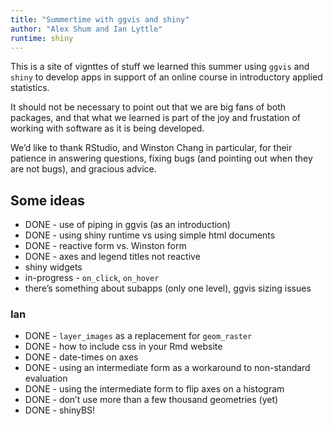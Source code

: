 ```yaml
---
title: "Summertime with ggvis and shiny"
author: "Alex Shum and Ian Lyttle"
runtime: shiny
---
```


This is a site of vignttes of stuff we learned this summer using `ggvis` and `shiny` to develop apps in support of an online course in introductory applied statistics.

It should not be necessary to point out that we are big fans of both packages, and that what we learned is part of the joy and frustation of working with software as it is being developed.

We'd like to thank RStudio, and Winston Chang in particular, for their patience in answering questions, fixing bugs (and pointing out when they are not bugs), and gracious advice.

## Some ideas

* DONE - use of piping in ggvis (as an introduction)
* DONE - using shiny runtime vs using simple html documents
* DONE - reactive form vs. Winston form
* DONE - axes and legend titles not reactive
* shiny widgets 
* in-progress - `on_click`, `on_hover`
* there's something about subapps (only one level), ggvis sizing issues

### Ian

* DONE - `layer_images` as a replacement for `geom_raster`
* DONE - how to include css in your Rmd website
* DONE - date-times on axes
* DONE - using an intermediate form as a workaround to non-standard evaluation
* DONE - using the intermediate form to flip axes on a histogram 
* DONE - don't use more than a few thousand geometries (yet)
* DONE - shinyBS!
